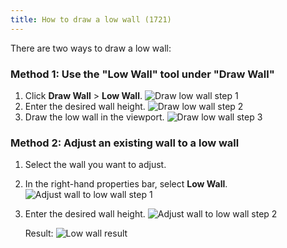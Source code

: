 ```yaml
---
title: How to draw a low wall (1721)
---
```


There are two ways to draw a low wall:

### Method 1: Use the "Low Wall" tool under "Draw Wall"

1.  Click **Draw Wall** > **Low Wall**.
    ![Draw low wall step 1](https://ai-study1.3vjia.com/aihouse-web/143a2a3a-9e9a-49f3-b0b6-57010089390d.png)
2.  Enter the desired wall height.
    ![Draw low wall step 2](https://ai-study1.3vjia.com/aihouse-web/01916a39-b697-4e6a-80a3-ebde08883103.png)
3.  Draw the low wall in the viewport.
    ![Draw low wall step 3](https://ai-study1.3vjia.com/aihouse-web/15a638a4-459d-47c0-8582-8a7227c80069.png)

### Method 2: Adjust an existing wall to a low wall

1.  Select the wall you want to adjust.
2.  In the right-hand properties bar, select **Low Wall**.
    ![Adjust wall to low wall step 1](https://ai-study1.3vjia.com/aihouse-web/b8d80a8e-9739-4f4a-9381-957821270919.png)
3.  Enter the desired wall height.
    ![Adjust wall to low wall step 2](https://ai-study1.3vjia.com/aihouse-web/0a9a5a7a-8b8a-4a3a-9a8a-7a8a7a8a7a8a.png)

    Result:
    ![Low wall result](https://ai-study1.3vjia.com/aihouse-web/7a8b8c8d-9e9f-0a0b-1c1d-2e2f3a3b3c3d.png)
